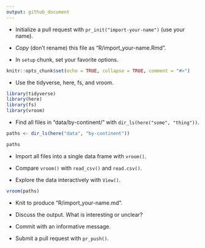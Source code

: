 ```yaml
---
output: github_document
---
```


* Initialize a pull request with `pr_init("import-your-name")` (use your name).

* *Copy* (don't rename) this file as "R/import_your-name.Rmd".

* In `setup` chunk, set your favorite options.

```r
knitr::opts_chunk$set(echo = TRUE, collapse = TRUE, comment = "#>")
```

* Use the tidyverse, here, fs, and vroom.

```r
library(tidyverse)
library(here)
library(fs)
library(vroom)
```

* Find all files in "data/by-continent/" with `dir_ls(here("some", "thing"))`.

```r
paths <- dir_ls(here("data", "by-continent"))

paths
```

* Import all files into a single data frame with `vroom()`. 

* Compare `vroom()` with `read_csv()` and `read.csv()`.

* Explore the data interactively with `View()`.

```r
vroom(paths)
```

* Knit to produce "R/import_your-name.md".

* Discuss the output. What is interesting or unclear?

* Commit with an informative message.

* Submit a pull request with `pr_push()`.
